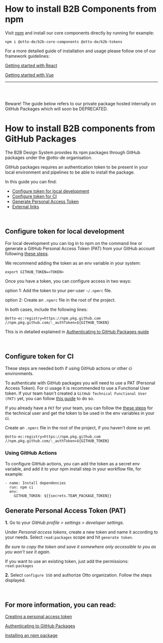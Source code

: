 
<Meta title="Getting Started/Package installation" />

# How to install B2B Components from npm

Visit [npm](https://www.npmjs.com/search?q=%40otto-de) and install our core components directly by running for example:

```
npm i @otto-de/b2b-core-components @otto-de/b2b-tokens
```

For a more detailed guide of installation and usage please follow one of our framework guidelines:

[Getting started with React](?path=/docs/getting-started-react--page)

[Getting started with Vue](?path=/docs/getting-started-vue--page)

---

<br />
<br />

<b2b-alert
  opened="true"
  type="warning"
  size="large"
  has-close-button="false"
  custom-icon="false">Beware! The guide below refers to our private package hosted internally on GitHub Packages which
will soon be DEPRECATED.
</b2b-alert>

# How to install B2B components from GitHub Packages

The B2B Design System provides its npm packages through GitHub packages under the @otto-de organisation.

GitHub packages requires an authentication token to be present in your local environment and pipelines
to be able to install the package.

In this guide you can find:

- [Configure token for local development](#configure-token-for-local-development)
- [Configure token for CI](#configure-token-for-local-development)
- [Generate Personal Access Token](#generate-personal-access-token-pat)
- [External links](#for-more-information-you-can-read)

<br />

## Configure token for local development

For local development you can log in to npm on the command line or generate a GitHub Personal Access Token (PAT)
from your GitHub account following [these steps](#generate-personal-access-token-pat).

We recommend adding the token as an env variable in your system:

```
export GITHUB_TOKEN=<TOKEN>
```

Once you have a token, you can configure access in two ways:

option 1: Add the token to your per-user `~/.npmrc` file.

option 2: Create an `.npmrc` file in the root of the project.

In both cases, include the following lines:

```
@otto-ec:registry=https://npm.pkg.github.com
//npm.pkg.github.com/:_authToken=${GITHUB_TOKEN}
```

This is in detailed explained in [Authenticating to GitHub Packages guide](https://docs.github.com/en/packages/working-with-a-github-packages-registry/working-with-the-npm-registry#authenticating-to-github-packages)

<br />

## Configure token for CI

These steps are needed both if using GitHub actions or other ci environments.

To authenticate with GitHub packages you will need to use a PAT (Personal Access Token). For ci usage it is
recommended to use a Functional User token. If your team hasn't created a `GitHub Technical Functional User (FKT)`
yet, you can follow [this guide](https://confluence.otto.de/x/P4aTFg) to do so.

If you already have a `FKT` for your team, you can follow the [these steps](#generate-personal-access-token-pat) for
the technical user and get the token to be used in the env variables in your ci.

Create an `.npmrc` file in the root of the project, if you haven't done so yet.

```
@otto-ec:registry=https://npm.pkg.github.com
//npm.pkg.github.com/:_authToken=${GITHUB_TOKEN}
```

### Using GitHub Actions

To configure GitHub actions, you can add the token as a secret env variable, and add it to your npm install step in
your workflow file, for example:

```
- name: Install dependencies
  run: npm ci
  env:
    GITHUB_TOKEN: ${{secrets.TEAM_PACKAGE_TOKEN}}
```

## Generate Personal Access Token (PAT)

**1.** Go to your _GitHub profile > settings > developer settings_.

Under _Personal access tokens_, create a new token and name it according to your needs. Select `read:packages`
scope and hit `generate token`.

_Be sure to copy the token and save it somewhere only accessible to you as you won't see it again._

If you want to use an existing token, just add the permissions: `read:packages`

**2.** Select `configure SSO` and authorize Otto organization. Follow the steps displayed.

<br />

## For more information, you can read:

[Creating a personal access token](https://docs.github.com/en/authentication/keeping-your-account-and-data-secure/creating-a-personal-access-token)

[Authenticating to GitHub Packages](https://docs.github.com/en/packages/working-with-a-github-packages-registry/working-with-the-npm-registry#authenticating-to-github-packages)

[Installing an npm package](https://docs.github.com/en/packages/working-with-a-github-packages-registry/working-with-the-npm-registry#installing-a-package)
